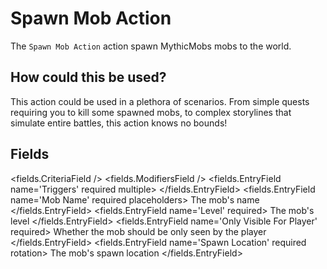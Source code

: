
# Spawn Mob Action 

The `Spawn Mob Action` action spawn MythicMobs mobs to the world.

## How could this be used?

This action could be used in a plethora of scenarios. From simple quests requiring you to kill some spawned mobs, to complex storylines that simulate entire battles, this action knows no bounds!


## Fields

<fields.CriteriaField />
<fields.ModifiersField />
<fields.EntryField name='Triggers' required multiple>
</fields.EntryField>
<fields.EntryField name='Mob Name' required placeholders>
     The mob's name
</fields.EntryField>
<fields.EntryField name='Level' required>
     The mob's level
</fields.EntryField>
<fields.EntryField name='Only Visible For Player' required>
     Whether the mob should be only seen by the player
</fields.EntryField>
<fields.EntryField name='Spawn Location' required rotation>
     The mob's spawn location
</fields.EntryField>
